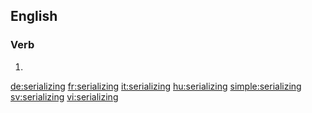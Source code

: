 
==English==

===Verb===
{{head|en}}

# {{present participle of|serialize}}

[[de:serializing]]
[[fr:serializing]]
[[it:serializing]]
[[hu:serializing]]
[[simple:serializing]]
[[sv:serializing]]
[[vi:serializing]]